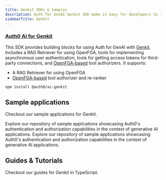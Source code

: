 ```yaml
---
title: Genkit SDKs & Samples
description: Auth for GenAI Genkit SDK make it easy for developers to integrate with and secure any AI agent workflow using Genkit.
sidebarTitle: Genkit
---
```


### [Auth0 AI for Genkit](https://github.com/auth0-lab/auth0-ai-js/tree/main/packages/ai-genkit)

This SDK provides building blocks for using Auth for GenAI with [Genkit](https://firebase.google.com/docs/genkit). Includes a RAG Retriever for using OpenFGA, tools for implementing asynchronous user authentication, tools for getting access tokens for third-party connections, and [OpenFGA-based](https://openfga.dev/) tool authorizers. It supports:

- A RAG Retriever for using OpenFGA
- [OpenFGA-based](https://openfga.dev/) tool authorizer and re-ranker

```bash wrap lines
npm install @auth0/ai-genkit
```

## Sample applications

Checkout our sample applications for Genkit.

<Columns cols={2}>
  <Card
    title="AI Samples"
    href="https://github.com/auth0-samples/auth0-ai-samples"
  >
    Explore our repository of sample applications showcasing Auth0's
    authentication and authorization capabilities in the context of generative
    AI applications.
  </Card>
  <Card
    title="Auth0 AI SDK Samples"
    href="https://github.com/auth0-lab/auth0-ai-js/tree/main/examples"
  >
    Explore our repository of sample applications showcasing Auth0's
    authentication and authorization capabilities in the context of generative
    AI applications.
  </Card>
</Columns>

## Guides & Tutorials

Checkout our guides for Genkit in TypeScript.

<Columns cols={2}>
  <Card
    title="Check Google Calendar Availability"
    href="/ai/docs/how-tos/check-google-calendar-availability"
    icon="google"
    iconType="solid"
    horizontal
  />
  <Card
    title="List GitHub Repositories"
    href="/ai/docs/how-tos/list-github-repositories"
    icon="github"
    iconType="solid"
    horizontal
  />
  <Card
    title="List Slack Channels"
    href="/ai/docs/how-tos/list-slack-channels"
    icon="slack"
    iconType="solid"
    horizontal
  />
</Columns>
